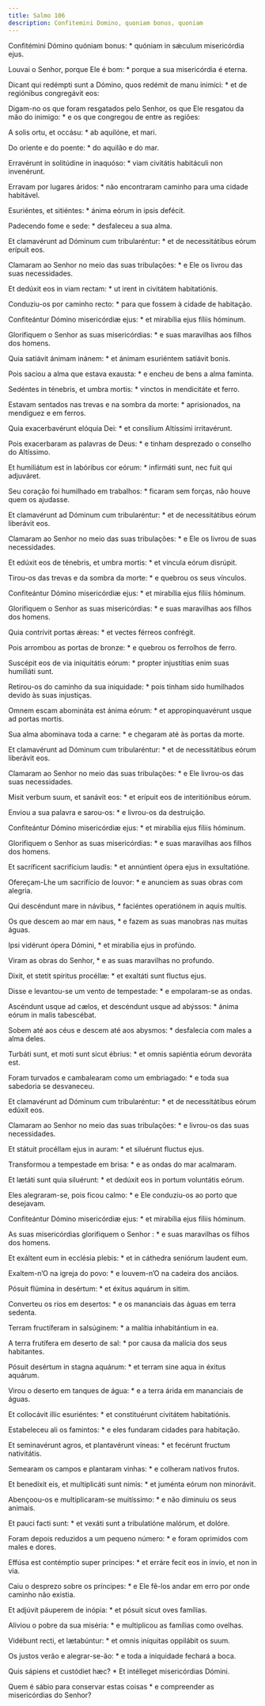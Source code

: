 ```yaml
---
title: Salmo 106
description: Confitemini Domino, quoniam bonus, quoniam
---
```


<div class="side-by-side not-content">

Confitémini Dómino quóniam bonus: * quóniam in sǽculum misericórdia ejus.

Louvai o Senhor, porque Ele é bom: * porque a sua misericórdia é eterna.

Dicant qui redémpti sunt a Dómino, quos redémit de manu inimíci: * et de regiónibus congregávit eos:

Digam-no os que foram resgatados pelo Senhor, os que Ele resgatou da mão do inimigo: * e os que congregou de entre as regiões:

A solis ortu, et occásu: * ab aquilóne, et mari.

Do oriente e do poente: * do aquilão e do mar.

Erravérunt in solitúdine in inaquóso: * viam civitátis habitáculi non invenérunt.

Erravam por lugares áridos: * não encontraram caminho para uma cidade habitável.

Esuriéntes, et sitiéntes: * ánima eórum in ipsis defécit.

Padecendo fome e sede: * desfaleceu a sua alma.

Et clamavérunt ad Dóminum cum tribularéntur: * et de necessitátibus eórum erípuit eos.

Clamaram ao Senhor no meio das suas tribulações: * e Ele os livrou das suas necessidades.

Et dedúxit eos in viam rectam: * ut irent in civitátem habitatiónis.

Conduziu-os por caminho recto: * para que fossem à cidade de habitação.

Confiteántur Dómino misericórdiæ ejus: * et mirabília ejus fíliis hóminum.

Glorifiquem o Senhor as suas misericórdias: * e suas maravilhas aos filhos dos homens.

Quia satiávit ánimam inánem: * et ánimam esuriéntem satiávit bonis.

Pois saciou a alma que estava exausta: * e encheu de bens a alma faminta.

Sedéntes in ténebris, et umbra mortis: * vinctos in mendicitáte et ferro.

Estavam sentados nas trevas e na sombra da morte: * aprisionados, na mendiguez e em ferros.

Quia exacerbavérunt elóquia Dei: * et consílium Altíssimi irritavérunt.

Pois exacerbaram as palavras de Deus: * e tinham desprezado o conselho do Altíssimo.

Et humiliátum est in labóribus cor eórum: * infirmáti sunt, nec fuit qui adjuváret.

Seu coração foi humilhado em trabalhos: * ficaram sem forças, não houve quem os ajudasse.

Et clamavérunt ad Dóminum cum tribularéntur: * et de necessitátibus eórum liberávit eos.

Clamaram ao Senhor no meio das suas tribulações: * e Ele os livrou de suas necessidades.

Et edúxit eos de ténebris, et umbra mortis: * et víncula eórum disrúpit.

Tirou-os das trevas e da sombra da morte: * e quebrou os seus vínculos.

Confiteántur Dómino misericórdiæ ejus: * et mirabília ejus fíliis hóminum.

Glorifiquem o Senhor as suas misericórdias: * e suas maravilhas aos filhos dos homens.

Quia contrívit portas ǽreas: * et vectes férreos confrégit.

Pois arrombou as portas de bronze: * e quebrou os ferrolhos de ferro.

Suscépit eos de via iniquitátis eórum: * propter injustítias enim suas humiliáti sunt.

Retirou-os do caminho da sua iniquidade: * pois tinham sido humilhados devido às suas injustiças.

Omnem escam abomináta est ánima eórum: * et appropinquavérunt usque ad portas mortis.

Sua alma abominava toda a carne: * e chegaram até às portas da morte.

Et clamavérunt ad Dóminum cum tribularéntur: * et de necessitátibus eórum liberávit eos.

Clamaram ao Senhor no meio das suas tribulações: * e Ele livrou-os das suas necessidades.

Misit verbum suum, et sanávit eos: * et erípuit eos de interitiónibus eórum.

Enviou a sua palavra e sarou-os: * e livrou-os da destruição.

Confiteántur Dómino misericórdiæ ejus: * et mirabília ejus fíliis hóminum.

Glorifiquem o Senhor as suas misericórdias: * e suas maravilhas aos filhos dos homens.

Et sacríficent sacrifícium laudis: * et annúntient ópera ejus in exsultatióne.

Ofereçam-Lhe um sacrifício de louvor: * e anunciem as suas obras com alegria.

Qui descéndunt mare in návibus, * faciéntes operatiónem in aquis multis.

Os que descem ao mar em naus, * e fazem as suas manobras nas muitas águas.

Ipsi vidérunt ópera Dómini, * et mirabília ejus in profúndo.

Viram as obras do Senhor, * e as suas maravilhas no profundo.

Dixit, et stetit spíritus procéllæ: * et exaltáti sunt fluctus ejus.

Disse e levantou-se um vento de tempestade: * e empolaram-se as ondas.

Ascéndunt usque ad cælos, et descéndunt usque ad abýssos: * ánima eórum in malis tabescébat.

Sobem até aos céus e descem até aos abysmos: * desfalecia com males a alma deles.

Turbáti sunt, et moti sunt sicut ébrius: * et omnis sapiéntia eórum devoráta est.

Foram turvados e cambalearam como um embriagado: * e toda sua sabedoria se desvaneceu.

Et clamavérunt ad Dóminum cum tribularéntur: * et de necessitátibus eórum edúxit eos.

Clamaram ao Senhor no meio das suas tribulações: * e livrou-os das suas necessidades.

Et státuit procéllam ejus in auram: * et siluérunt fluctus ejus.

Transformou a tempestade em brisa: * e as ondas do mar acalmaram.

Et lætáti sunt quia siluérunt: * et dedúxit eos in portum voluntátis eórum.

Eles alegraram-se, pois ficou calmo: * e Ele conduziu-os ao porto que desejavam.

Confiteántur Dómino misericórdiæ ejus: * et mirabília ejus fíliis hóminum.

As suas misericórdias glorifiquem o Senhor : * e suas maravilhas os filhos dos homens.

Et exáltent eum in ecclésia plebis: * et in cáthedra seniórum laudent eum.

Exaltem-n’O na igreja do povo: * e louvem-n’O na cadeira dos anciãos.

Pósuit flúmina in desértum: * et éxitus aquárum in sitim.

Converteu os rios em desertos: * e os mananciais das águas em terra sedenta.

Terram fructíferam in salsúginem: * a malítia inhabitántium in ea.

A terra frutífera em deserto de sal: * por causa da malícia dos seus habitantes.

Pósuit desértum in stagna aquárum: * et terram sine aqua in éxitus aquárum.

Virou o deserto em tanques de água: * e a terra árida em mananciais de águas.

Et collocávit illic esuriéntes: * et constituérunt civitátem habitatiónis.

Estabeleceu ali os famintos: * e eles fundaram cidades para habitação.

Et seminavérunt agros, et plantavérunt víneas: * et fecérunt fructum nativitátis.

Semearam os campos e plantaram vinhas: * e colheram nativos frutos.

Et benedíxit eis, et multiplicáti sunt nimis: * et juménta eórum non minorávit.

Abençoou-os e multiplicaram-se muitíssimo: * e não diminuiu os seus animais.

Et pauci facti sunt: * et vexáti sunt a tribulatióne malórum, et dolóre.

Foram depois reduzidos a um pequeno número: * e foram oprimidos com males e dores.

Effúsa est contémptio super príncipes: * et erráre fecit eos in ínvio, et non in via.

Caiu o desprezo sobre os príncipes: * e Ele fê-los andar em erro por onde caminho não existia.

Et adjúvit páuperem de inópia: * et pósuit sicut oves famílias.

Aliviou o pobre da sua miséria: * e multiplicou as famílias como ovelhas.

Vidébunt recti, et lætabúntur: * et omnis iníquitas oppilábit os suum.

Os justos verão e alegrar-se-ão: * e toda a iniquidade fechará a boca.

Quis sápiens et custódiet hæc? * Et intélleget misericórdias Dómini.

Quem é sábio para conservar estas coisas * e compreender as misericórdias do Senhor?

</div>
